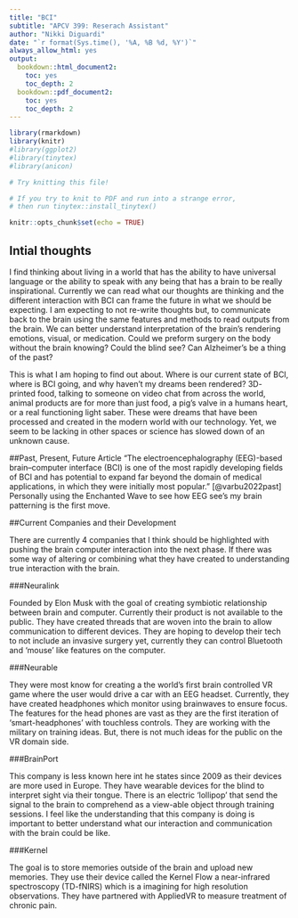 ---
title: "BCI"
subtitle: "APCV 399: Reserach Assistant"
author: "Nikki Diguardi"
date: "`r format(Sys.time(), '%A, %B %d, %Y')`"
always_allow_html: yes
output:
  bookdown::html_document2:
    toc: yes
    toc_depth: 2
  bookdown::pdf_document2:
    toc: yes
    toc_depth: 2
---

```{r setup, include=FALSE}
library(rmarkdown)
library(knitr)
#library(ggplot2)
#library(tinytex)
#library(anicon)

# Try knitting this file!

# If you try to knit to PDF and run into a strange error,
# then run tinytex::install_tinytex()

knitr::opts_chunk$set(echo = TRUE)
```


## Intial thoughts
I find thinking about living in a world that has the ability to have universal language or the ability to speak with any being that has a brain to be really inspirational. Currently we can read what our thoughts are thinking and the different interaction with BCI can frame the future in what we should be expecting. I am expecting to not re-write thoughts but, to communicate back to the brain using the same features and methods to read outputs from the brain. We can better understand interpretation of the brain's rendering emotions, visual, or medication. Could we preform surgery on the body without the brain knowing? Could the blind see? Can Alzheimer's be a thing of the past?

This is what I am hoping to find out about. Where is our current state of BCI, where is BCI going, and why haven't my dreams been rendered? 3D- printed food, talking to someone on video chat from across the world, animal products are for more than just food, a pig's valve in a humans heart, or a real functioning light saber. These were dreams that have been processed and created in the modern world with our technology. Yet, we seem to be lacking in other spaces or science has slowed down of an unknown cause.

##Past, Present, Future Article
"The electroencephalography (EEG)-based brain–computer interface (BCI) is one of the most rapidly developing fields of BCI and has potential to expand far beyond the domain of medical applications, in which they were initially most popular." [@varbu2022past] Personally using the Enchanted Wave to see how EEG see's my brain patterning is the first move. 

##Current Companies and their Development

There are currently 4 companies that I think should be highlighted with pushing the brain computer interaction into the next phase. If there was some way of altering or combining what they have created to understanding true interaction with the brain.
 
 
###Neuralink

Founded by Elon Musk with the goal of creating symbiotic relationship between brain and computer. Currently their product is not available to the public. They have created threads that are woven into the brain to allow communication to different devices. They are hoping to develop their tech to not include an invasive surgery yet, currently they can control Bluetooth and 'mouse' like features on the computer.


###Neurable

They were most know for creating a the world's first brain controlled VR game where the user would drive a car with an EEG headset. Currently, they have created headphones which monitor using brainwaves to ensure focus. The features for the head phones are vast as they are the first iteration of 'smart-headphones' with touchless controls. They are working with the military on training ideas. But, there is not much ideas for the public on the VR domain side.


###BrainPort

This company is less known here int he states since 2009 as their devices are more used in Europe. They have wearable devices for the blind to interpret sight via their tongue. There is an electric 'lollipop' that send the signal to the brain to comprehend as a view-able object through training sessions. I feel like the understanding that this company is doing is important to better understand what our interaction and communication with the brain could be like.


###Kernel

The goal is to store memories outside of the brain and upload new memories. They use their device called the Kernel Flow a near-infrared spectroscopy (TD-fNIRS) which is a imagining for high resolution observations. They have partnered with AppliedVR to measure treatment of chronic pain.


